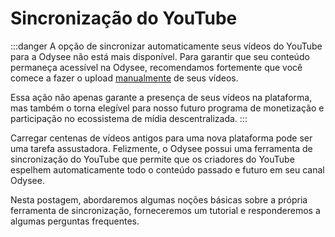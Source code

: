 # Sincronização do YouTube

:::danger A opção de sincronizar automaticamente seus vídeos do YouTube para a Odysee não está mais disponível. Para garantir que seu conteúdo permaneça acessível na Odysee, recomendamos fortemente que você comece a fazer o upload [manualmente](https://help.odysee.tv/pt/category-uploading/) de seus vídeos.

Essa ação não apenas garante a presença de seus vídeos na plataforma, mas também o torna elegível para nosso futuro programa de monetização e participação no ecossistema de mídia descentralizada.
:::

Carregar centenas de vídeos antigos para uma nova plataforma pode ser uma tarefa assustadora. Felizmente, o Odysee possui uma ferramenta de sincronização do YouTube que permite que os criadores do YouTube espelhem automaticamente todo o conteúdo passado e futuro em seu canal Odysee.

Nesta postagem, abordaremos algumas noções básicas sobre a própria ferramenta de sincronização, forneceremos um tutorial e responderemos a algumas perguntas frequentes.

<CategoryCards/>